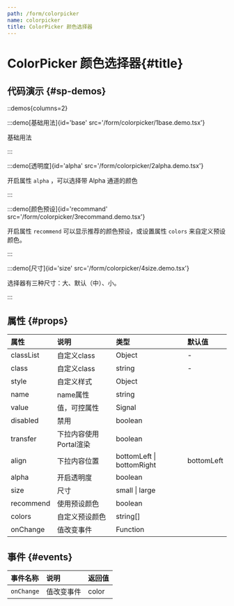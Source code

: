 ```yaml
---
path: /form/colorpicker
name: colorpicker
title: ColorPicker 颜色选择器
---
```



<div class="sys-ctx-main-left">

# ColorPicker 颜色选择器\{#title\}

## 代码演示 \{#sp-demos\}

::demos{columns=2}

:::demo[基础用法]{id='base' src='/form/colorpicker/1base.demo.tsx'}

基础用法

:::


:::demo[透明度]{id='alpha' src='/form/colorpicker/2alpha.demo.tsx'}

开启属性 `alpha` ，可以选择带 Alpha 通道的颜色

:::


:::demo[颜色预设]{id='recommand' src='/form/colorpicker/3recommand.demo.tsx'}

开启属性 `recommend` 可以显示推荐的颜色预设，或设置属性 `colors` 来自定义预设颜色。

:::


:::demo[尺寸]{id='size' src='/form/colorpicker/4size.demo.tsx'}

选择器有三种尺寸：大、默认（中）、小。

:::


## 属性 \{#props\}

| 属性 | 说明 | 类型 | 默认值 |
| :--- | :---- | :--- | :--- |
|classList|自定义class|Object|-|
|class|自定义class|string|-|
|style|自定义样式|Object||
|name|name属性|string||
|value|值，可控属性|Signal||
|disabled|禁用|boolean||
|transfer|下拉内容使用Portal渲染|boolean||
|align|下拉内容位置|bottomLeft &#124; bottomRight|bottomLeft|
|alpha|开启透明度|boolean||
|size|尺寸|small  &#124;  large||
|recommend|使用预设颜色|boolean||
|colors|自定义预设颜色|string[]||
|onChange|值改变事件|Function||



## 事件 \{#events\}

| 事件名称 | 说明 | 返回值|
| :--- | :---- | :--- |
|`onChange`|值改变事件|color|

</div>

